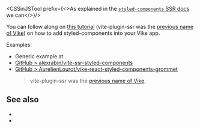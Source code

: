 
<CSSinJSTool prefix={<>As explained in the <a href="https://styled-components.com/docs/advanced#server-side-rendering"><code>styled-components</code> SSR docs</a> we can</>}/>

You can follow along on <a href="https://www.alexrabin.com/blog/vite-ssr-styled-components">this tutorial</a> (vite-plugin-ssr was the [previous name of Vike](https://vite-plugin-ssr.com/vike)) on how to add styled-components into your Vike app.

Examples:
 - Generic example at <Link href="/css-in-js" />.
 - [GitHub > alexrabin/vite-ssr-styled-components](https://github.com/alexrabin/vite-ssr-styled-components)
 - [GitHub > AurelienLourot/vike-react-styled-components-grommet](https://github.com/AurelienLourot/vike-react-styled-components-grommet)
   > vite-plugin-ssr was the [previous name of Vike](https://vite-plugin-ssr.com/vike).

## See also

- <Link href="/css-in-js" />
- <Link href="/grommet" />
